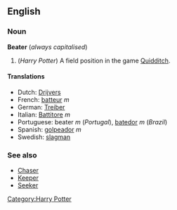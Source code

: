 ==English==
===Noun===
'''Beater''' (''always capitalised'')

# (''Harry Potter'') A field position in the game [[Quidditch]].

====Translations====
*Dutch: [[Drijvers]]<!-- gender? -->
*French: [[batteur]] ''m''
*German: [[Treiber]]<!-- gender? -->
*Italian: [[Battitore]] ''m''<!-- partly guessed since it's not in HP1 in the singular -->
*Portuguese: beater ''m'' (''Portugal''), [[batedor]] ''m'' (''Brazil'')
*Spanish: [[golpeador]] ''m''
*Swedish: [[slagman]]<!-- gender? -->

===See also===
*[[Chaser]]
*[[Keeper]]
*[[Seeker]]

[[Category:Harry Potter]]